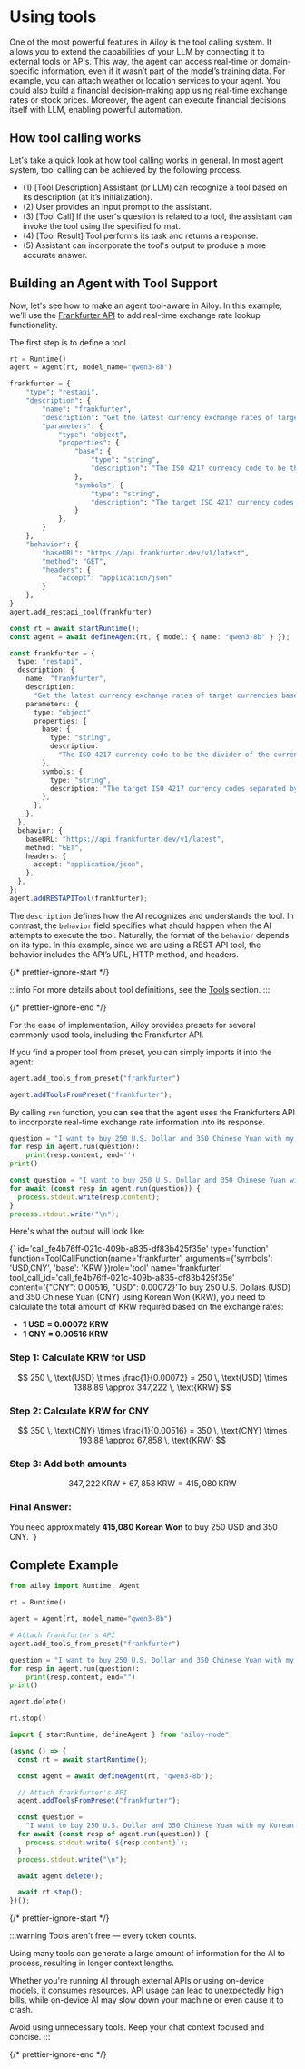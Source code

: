 
# Using tools

One of the most powerful features in Ailoy is the tool calling system. It allows
you to extend the capabilities of your LLM by connecting it to external tools or
APIs. This way, the agent can access real-time or domain-specific information,
even if it wasn’t part of the model’s training data. For example, you can attach
weather or location services to your agent. You could also build a financial
decision-making app using real-time exchange rates or stock prices. Moreover,
the agent can execute financial decisions itself with LLM, enabling powerful
automation.

## How tool calling works

Let's take a quick look at how tool calling works in general. In most agent
system, tool calling can be achieved by the following process.

<p align="center">
  <ToolStructureSvg style={{ width: "40%", height: "40%" }} />
</p>

- (1) \[Tool Description\] Assistant (or LLM) can recognize a tool based on its
  description (at it’s initialization).
- (2) User provides an input prompt to the assistant.
- (3) \[Tool Call\] If the user's question is related to a tool, the assistant
  can invoke the tool using the specified format.
- (4) \[Tool Result\] Tool performs its task and returns a response.
- (5) Assistant can incorporate the tool's output to produce a more accurate
  answer.

## Building an Agent with Tool Support

Now, let's see how to make an agent tool-aware in Ailoy. In this example, we’ll
use the [Frankfurter API](https://frankfurter.dev/) to add real-time exchange
rate lookup functionality.

The first step is to define a tool.

<CodeTabs>

```python
rt = Runtime()
agent = Agent(rt, model_name="qwen3-8b")

frankfurter = {
    "type": "restapi",
    "description": {
        "name": "frankfurter",
        "description": "Get the latest currency exchange rates of target currencies based on the 'base' currency",
        "parameters": {
            "type": "object",
            "properties": {
                "base": {
                    "type": "string",
                    "description": "The ISO 4217 currency code to be the divider of the currency rate to be got."
                },
                "symbols": {
                    "type": "string",
                    "description": "The target ISO 4217 currency codes separated by comma."
                }
            },
        }
    },
    "behavior": {
        "baseURL": "https://api.frankfurter.dev/v1/latest",
        "method": "GET",
        "headers": {
            "accept": "application/json"
        }
    },
}
agent.add_restapi_tool(frankfurter)
```

```typescript
const rt = await startRuntime();
const agent = await defineAgent(rt, { model: { name: "qwen3-8b" } });

const frankfurter = {
  type: "restapi",
  description: {
    name: "frankfurter",
    description:
      "Get the latest currency exchange rates of target currencies based on the 'base' currency",
    parameters: {
      type: "object",
      properties: {
        base: {
          type: "string",
          description:
            "The ISO 4217 currency code to be the divider of the currency rate to be got.",
        },
        symbols: {
          type: "string",
          description: "The target ISO 4217 currency codes separated by comma.",
        },
      },
    },
  },
  behavior: {
    baseURL: "https://api.frankfurter.dev/v1/latest",
    method: "GET",
    headers: {
      accept: "application/json",
    },
  },
};
agent.addRESTAPITool(frankfurter);
```

</CodeTabs>

The `description` defines how the AI recognizes and understands the tool. In
contrast, the `behavior` field specifies what should happen when the AI attempts
to execute the tool. Naturally, the format of the `behavior` depends on its
type. In this example, since we are using a REST API tool, the behavior includes
the API’s URL, HTTP method, and headers.

{/* prettier-ignore-start */}

:::info
For more details about tool definitions, see the [Tools](../concepts/tools) section.
:::

{/* prettier-ignore-end */}

For the ease of implementation, Ailoy provides presets for several commonly used
tools, including the Frankfurter API.

If you find a proper tool from preset, you can simply imports it into the agent:

<CodeTabs>

```python
agent.add_tools_from_preset("frankfurter")
```

```typescript
agent.addToolsFromPreset("frankfurter");
```

</CodeTabs>

By calling `run` function, you can see that the agent uses the Frankfurters API
to incorporate real-time exchange rate information into its response.

<CodeTabs>

```python
question = "I want to buy 250 U.S. Dollar and 350 Chinese Yuan with my Korean Won. How much do I need to take?"
for resp in agent.run(question):
    print(resp.content, end='')
print()
```

```typescript
const question = "I want to buy 250 U.S. Dollar and 350 Chinese Yuan with my Korean Won. How much do I need to take?";
for await (const resp in agent.run(question)) {
  process.stdout.write(resp.content);
}
process.stdout.write("\n");
```

</CodeTabs>

Here's what the output will look like:

<TerminalBox>
{`
id='call_fe4b76ff-021c-409b-a835-df83b425f35e' type='function' function=ToolCallFunction(name='frankfurter', arguments={'symbols': 'USD,CNY', 'base': 'KRW'})role='tool' name='frankfurter' tool_call_id='call_fe4b76ff-021c-409b-a835-df83b425f35e' content='{"CNY": 0.00516, "USD": 0.00072}'To buy 250 U.S. Dollars (USD) and 350 Chinese Yuan (CNY) using Korean Won (KRW), you need to calculate the total amount of KRW required based on the exchange rates:

- **1 USD = 0.00072 KRW**
- **1 CNY = 0.00516 KRW**

### Step 1: Calculate KRW for USD

$$
250 \, \text{USD} \times \frac{1}{0.00072} = 250 \, \text{USD} \times 1388.89
\approx 347,222 \, \text{KRW}
$$

### Step 2: Calculate KRW for CNY

$$
350 \, \text{CNY} \times \frac{1}{0.00516} = 350 \, \text{CNY} \times 193.88
\approx 67,858 \, \text{KRW}
$$

### Step 3: Add both amounts

$$ 347,222 \, \text{KRW} + 67,858 \, \text{KRW} = 415,080 \, \text{KRW} $$

### Final Answer:

You need approximately **415,080 Korean Won** to buy 250 USD and 350 CNY. `}

</TerminalBox>

## Complete Example

<CodeTabs>

```python
from ailoy import Runtime, Agent

rt = Runtime()

agent = Agent(rt, model_name="qwen3-8b")

# Attach frankfurter's API
agent.add_tools_from_preset("frankfurter")

question = "I want to buy 250 U.S. Dollar and 350 Chinese Yuan with my Korean Won. How much do I need to take?"
for resp in agent.run(question):
    print(resp.content, end="")
print()

agent.delete()

rt.stop()
```

```typescript
import { startRuntime, defineAgent } from "ailoy-node";

(async () => {
  const rt = await startRuntime();

  const agent = await defineAgent(rt, "qwen3-8b");

  // Attach frankfurter's API
  agent.addToolsFromPreset("frankfurter");

  const question =
    "I want to buy 250 U.S. Dollar and 350 Chinese Yuan with my Korean Won. How much do I need to take?";
  for await (const resp of agent.run(question)) {
    process.stdout.write(`${resp.content}`);
  }
  process.stdout.write("\n");

  await agent.delete();

  await rt.stop();
})();
```

</CodeTabs>

{/* prettier-ignore-start */}

:::warning
Tools aren't free — every token counts.

Using many tools can generate a large amount of information for the AI to process, resulting in longer context lengths.

Whether you're running AI through external APIs or using on-device models, it consumes resources.
API usage can lead to unexpectedly high bills, while on-device AI may slow down your machine or even cause it to crash.

Avoid using unnecessary tools. Keep your chat context focused and concise. 
:::

{/* prettier-ignore-end */}
